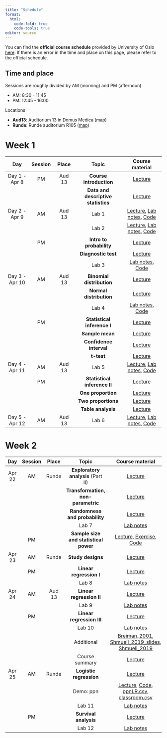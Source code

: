 ```yaml
---
title: "Schedule"
format: 
  html:
    code-fold: true
    code-tools: true
editor: source
---
```




You can find the **official course schedule** provided by University of Oslo [here](https://www.uio.no/studier/emner/medisin/med/MF9130E/v24/timeplan/index.html). 
If there is an error in the time and place on this page, please refer to the official schedule.


::: callout-note

## Time and place

Sessions are roughly divided by AM (morning) and PM (afternoon). 

- AM: 8:30 - 11:45
- PM: 12:45 - 16:00

Locations

- **Aud13**: Auditorium 13 in Domus Medica ([map](https://use.mazemap.com/#v=1&config=uio&campusid=799&zlevel=2&center=10.715371,59.946743&zoom=18&sharepoitype=poi&sharepoi=1000983201))
- **Runde**: Runde auditorium R105 ([map](https://use.mazemap.com/#v=1&config=uio&campusid=799&zlevel=1&center=10.715886,59.946189&zoom=18&sharepoitype=poi&sharepoi=1001022929))

:::


# Week 1


|  Day | Session  | Place |  Topic           |  Course material        |
|:-------:|:---:|:------:|:---------------:|:-------------:|
| Day 1 - Apr 8 |PM | Aud 13 | **Course introduction** | [Lecture](v24/day1-1-Course_introduction.pdf)|
|           | | | **Data and descriptive statistics** |[Lecture](v24/day1-2-Data_and_descriptive_statistics.pdf) |
| Day 2 - Apr 9 |AM | Aud 13 | Lab 1 | [Lecture](v24/lab_20240409_intro_to_r.pdf), [Lab notes](lab/lab_intro_r.qmd), [Code](https://github.com/ocbe-uio/teaching_mf9130e/blob/main/lab/code/1_intro_r.R) |
|           | | | Lab 2 |[Lecture](v24/lab_20240409_descriptive.pdf), [Lab notes](lab/lab_eda_part1.qmd), [Code](https://github.com/ocbe-uio/teaching_mf9130e/blob/main/lab/code/2_eda_part1.R) |
|               |PM |  | **Intro to probability** |[Lecture](v24/lecture_20240409_probability.pdf) |
|           | | | **Diagnostic test** | [Lecture](v24/lecture_20240409_diagtest.pdf)|
|           | | | Lab 3 |[Lab notes](lab/lab_diagtest.qmd), [Code](https://github.com/ocbe-uio/teaching_mf9130e/blob/main/lab/code/2_diagtest.R) |
| Day 3 - Apr 10 |AM | Aud 13 | **Binomial distribution**  | [Lecture](v24/lecture_20240410_binom.pdf)|
|           | | | **Normal distribution** | [Lecture](v24/lecture_20240410_normaldist.pdf)|
|           | | | Lab 4 |[Lab notes](lab/lab_distribution.qmd), [Code](https://github.com/ocbe-uio/teaching_mf9130e/blob/main/lab/code/2_distributions.R)|
|               |PM |  | **Statistical inference I**  | [Lecture](v24/day3_Introductory_Lecture.pdf)|
|           | | | **Sample mean** | [Lecture](v24/day3_key_concept_1.pdf)|
|           | | | **Confidence interval** | [Lecture](v24/day3_key_concept_2.pdf) |
|           | | | **t-test** | [Lecture](v24/day3_key_concept_3.pdf)|
| Day 4 - Apr 11 |AM | Aud 13 | Lab 5 |[Lecture](v24/lab_20240411_ttest.pdf), [Lab notes](lab/lab_ttest.qmd), [Code](https://github.com/ocbe-uio/teaching_mf9130e/blob/main/lab/code/3_ttest.R) |
|                |PM |  | **Statistical inference II**  | [Lecture](v24/day4_Introductory_Lecture.pdf) |
|           | | | **One proportion** |[Lecture](v24/day4_key_concept_1.pdf)|
|           | | | **Two proportions** | [Lecture](v24/day4_key_concept_2.pdf) |
|           | | | **Table analysis** | [Lecture](v24/day4_key_concept_3.pdf)|
| Day 5 - Apr 12 |AM | Aud 13 | Lab 6 |[Lecture](v24/lab_20240412_categorical.pdf), [Lab notes](lab/lab_categorical.qmd), [Code](https://github.com/ocbe-uio/teaching_mf9130e/blob/main/lab/code/4_categorical.R) |







# Week 2


|  Day | Session  | Place |  Topic     |   Course material        |
|:-------:|:---:|:------:|:---------------:|:---------------:|
| Apr 22 |AM | Runde | **Exploratory analysis** (Part II) |[Lecture](v24/nonparametric_lecture_eda2.pdf) |
| | | | **Transformation, non-parametric** | [Lecture](v24/nonparametric_lecture.pdf) |
| | | | **Randomness and probability** | [Lecture](v24/week_2_day_1_1.pdf) |
| | | | Lab 7 |[Lab notes](lab/lab_nonpara.qmd) |
|        |PM |  | **Sample size and statistical power** | [Lecture](v24/sample_size_lecture.pdf), [Exercise](v24/sample_size_exercise.pdf), [Code](https://github.com/ocbe-uio/teaching_mf9130e/blob/main/lab/code/day5_lab_sample_size.R)|
| Apr 23 |AM | Runde | **Study designs** | [Lecture](v24/2024-04-23_Epidemiological-clinical-design_Stenehjem_UPLOAD.pdf)|
|        |PM |  | **Linear regression I** |[Lecture](v24/linear_regression_part_1.pdf) |
| | | | Lab 8 |[Lab notes](lab/lab_linearreg-I.qmd) |
| Apr 24 |AM | Aud 13 | **Linear regression II** | [Lecture](v24/regression_analysis_part_2.pdf)|
| | | | Lab 9| [Lab notes](lab/lab_linearreg-II.qmd)|
|        |PM |  | **Linear regression III** | [Lecture](v24/regression_analysis_part_3.pdf)|
| | | |Lab 10 | [Lab notes](lab/lab_linearreg-III.qmd)|
| | | |Additional | [Breiman_2001](v24/Breiman_2001.pdf), [Shmueli_2019_slides](v24/Shmueli_2019_slides.pdf), [Shmueli_2019](v24/Shmueli_2019_StatScience.pdf)|
|        | |  | Course summary | [Lecture](v24/Course_summary.pdf)|
| Apr 25 |AM | Runde | **Logistic regression** | [Lecture](v24/Module7-Logistic-Regression.pdf)|
| | | |Demo: ppn | [Lecture](v24/MF9130E - Introductory course in Statistics LR examples.pdf), [Code](https://github.com/ocbe-uio/teaching_mf9130e/blob/main/lab/code/height_demo.R), [ppnLR.csv](https://github.com/ocbe-uio/teaching_mf9130e/blob/main/lab/ppnLR.csv), [classroom.csv](https://github.com/ocbe-uio/teaching_mf9130e/blob/main/lab/classroom.csv)|
| | | | Lab 11| [Lab notes](lab/lab_logistic_reg.qmd)|
|        |PM |  | **Survival analysis** | [Lecture](v24/Module8-Survival.pdf)|
| | | |Lab 12 | [Lab notes](lab/lab_survival.qmd)|


